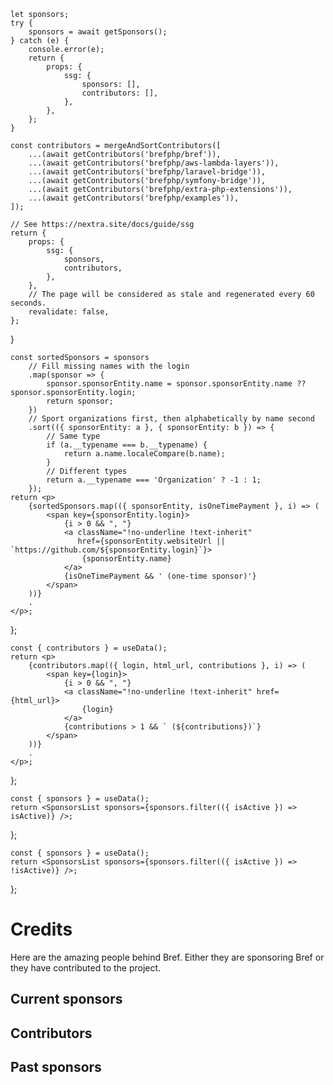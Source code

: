 
    let sponsors;
    try {
        sponsors = await getSponsors();
    } catch (e) {
        console.error(e);
        return {
            props: {
                ssg: {
                    sponsors: [],
                    contributors: [],
                },
            },
        };
    }

    const contributors = mergeAndSortContributors([
        ...(await getContributors('brefphp/bref')),
        ...(await getContributors('brefphp/aws-lambda-layers')),
        ...(await getContributors('brefphp/laravel-bridge')),
        ...(await getContributors('brefphp/symfony-bridge')),
        ...(await getContributors('brefphp/extra-php-extensions')),
        ...(await getContributors('brefphp/examples')),
    ]);

    // See https://nextra.site/docs/guide/ssg
    return {
        props: {
            ssg: {
                sponsors,
                contributors,
            },
        },
        // The page will be considered as stale and regenerated every 60 seconds.
        revalidate: false,
    };
}

    const sortedSponsors = sponsors
        // Fill missing names with the login
        .map(sponsor => {
            sponsor.sponsorEntity.name = sponsor.sponsorEntity.name ?? sponsor.sponsorEntity.login;
            return sponsor;
        })
        // Sport organizations first, then alphabetically by name second
        .sort(({ sponsorEntity: a }, { sponsorEntity: b }) => {
            // Same type
            if (a.__typename === b.__typename) {
                return a.name.localeCompare(b.name);
            }
            // Different types
            return a.__typename === 'Organization' ? -1 : 1;
        });
    return <p>
        {sortedSponsors.map(({ sponsorEntity, isOneTimePayment }, i) => (
            <span key={sponsorEntity.login}>
                {i > 0 && ", "}
                <a className="!no-underline !text-inherit"
                   href={sponsorEntity.websiteUrl || `https://github.com/${sponsorEntity.login}`}>
                    {sponsorEntity.name}
                </a>
                {isOneTimePayment && ' (one-time sponsor)'}
            </span>
        ))}
        .
    </p>;
};

    const { contributors } = useData();
    return <p>
        {contributors.map(({ login, html_url, contributions }, i) => (
            <span key={login}>
                {i > 0 && ", "}
                <a className="!no-underline !text-inherit" href={html_url}>
                    {login}
                </a>
                {contributions > 1 && ` (${contributions})`}
            </span>
        ))}
        .
    </p>;
};

    const { sponsors } = useData();
    return <SponsorsList sponsors={sponsors.filter(({ isActive }) => isActive)} />;
};

    const { sponsors } = useData();
    return <SponsorsList sponsors={sponsors.filter(({ isActive }) => !isActive)} />;
};

# Credits

Here are the amazing people behind Bref. Either they are sponsoring Bref or they have contributed to the project.

## Current sponsors

<CurrentSponsors />

## Contributors

<ContributorsList />

## Past sponsors

<PastSponsors />
